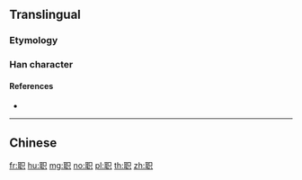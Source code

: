 {{character info/new}}
{{also|職}}
==Translingual==

===Etymology===
{{Han simp|職|f=戠|t=只}}

===Han character===
{{Han char|rn=128|rad=耳|as=05|sn=11|four=|canj=SJRC|ids=⿰耳只}}

====References====
* {{Han ref|kx=0967.051|hdz=42786.120|uh=804C|ud=32844}}

----

==Chinese==
{{zh-see|職}}

[[fr:职]]
[[hu:职]]
[[mg:职]]
[[no:职]]
[[pl:职]]
[[th:职]]
[[zh:职]]